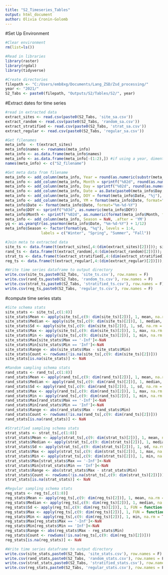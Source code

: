 ---
title: "S2_Timeseries_Tables"
output: html_document
author: Olivia Cronin-Golomb
---
#Set Up Environment
```{r, include = F}
#Clear environment
rm(list=ls())

#Read in libraries
library(raster)
library(rgdal)
library(tidyverse)

#Create directories
filepath <- "C:/Users/emb8xg/Documents/Lang_ZSD/Zsd_processing/"
year <- "2021/"
S2_Tabs <- paste0(filepath, "Outputs/S2/Tables/S2/", year)

```

#Extract dates for time series
```{r, include = F}
#read in extracted data
extract_sites <- read.csv(paste0(S2_Tabs, 'site_sa.csv'))
extract_random <- read.csv(paste0(S2_Tabs, 'random_sa.csv'))
extract_stratified <- read.csv(paste0(S2_Tabs, 'strat_sa.csv'))
extract_regular <- read.csv(paste0(S2_Tabs, 'regular_sa.csv'))

#Get filenames
meta_info  <- t(extract_sites)
meta_info$names <- rownames(meta_info)
meta_info <- as.data.frame(meta_info$names)
meta_info <- as.data.frame(meta_info[-(1:2),]) #if using a year, dimentions should be 1:3; if All_years, dimentions should be 1:3
names(meta_info) <- c("S2_filename")

#Get meta data from filename
meta_info <- add_column(meta_info, Year = round(as.numeric(substr(meta_info$S2_filename,12,15)), 0), .after = 'S2_filename')
meta_info <- add_column(meta_info, Month = sprintf("%02d", round(as.numeric(substr(meta_info$S2_filename, 16, 17)),0)), .after = 'Year')
meta_info <- add_column(meta_info, Day = sprintf("%02d", round(as.numeric(substr(meta_info$S2_filename, 18, 19)), 0)), .after = 'Month')
meta_info <- add_column(meta_info, Date = as.Date(paste0(meta_info$Day,"-", meta_info$Month, "-", meta_info$Year), "%d-%m-%Y"), .after = 'S2_filename')
meta_info <- add_column(meta_info, DOY = format(meta_info$Date, "%j"), .after = 'Date')
meta_info <- add_column(meta_info, YM = format(meta_info$Date, format="%Y-%m"), .after = 'DOY')
meta_info$Date <- format(meta_info$Date, format="%m-%d-%Y")
meta_info$DOY <- sprintf("%03d", as.numeric(meta_info$DOY))
meta_info$Month <- sprintf("%02d", as.numeric(format(meta_info$Month, format="%m")))
meta_info <- add_column(meta_info, Season = NaN, .after = 'YM')
yq <- as.yearqtr(as.yearmon(meta_info$Date, "%m-%d-%Y") + 1/12)
meta_info$Season <- factor(format(yq, "%q"), levels = 1:4, 
                labels = c("Winter", "Spring", "Summer", "Fall"))

#Join meta to extracted data
site_ts <- data.frame(t(extract_sites[,4:(dim(extract_sites)[2])])); site_ts <- cbind(meta_info, site_ts)
rand_ts <- data.frame(t(extract_random[,4:(dim(extract_random)[2])])); rand_ts <- cbind(meta_info, rand_ts)
strat_ts <- data.frame(t(extract_stratified[,4:(dim(extract_stratified)[2])])); strat_ts <- cbind(meta_info, strat_ts)
reg_ts <- data.frame(t(extract_regular[,4:(dim(extract_regular)[2])])); reg_ts <- cbind(meta_info, reg_ts)

#Write time series dataframe to output directory
write.csv(site_ts,paste0(S2_Tabs, 'site_ts.csv'), row.names = F)
write.csv(rand_ts,paste0(S2_Tabs, 'random_ts.csv'), row.names = F)
write.csv(strat_ts,paste0(S2_Tabs, 'stratified_ts.csv'), row.names = F)
write.csv(reg_ts,paste0(S2_Tabs, 'regular_ts.csv'), row.names = F)

```

#compute time series stats
```{r, include = F}
#Site schema stats
site_stats <- site_ts[,c(1:8)]
site_stats$Mean <- apply(site_ts[,c(9: dim(site_ts)[2])], 1, mean, na.rm = TRUE)
site_stats$Median <- apply(site_ts[,c(9: dim(site_ts)[2])], 1, median, na.rm = TRUE)
site_stats$Sd <- apply(site_ts[,c(9: dim(site_ts)[2])], 1, sd, na.rm = TRUE)
site_stats$Max <- apply(site_ts[,c(9: dim(site_ts)[2])], 1, max, na.rm = TRUE)
site_stats$Min <- apply(site_ts[,c(9: dim(site_ts)[2])], 1, min, na.rm = TRUE)
site_stats$Max[site_stats$Max == '-Inf']<-NaN
site_stats$Min[site_stats$Min == 'Inf']<-NaN
site_stats$Range <- abs(site_stats$Max - site_stats$Min)
site_stats$Count <- rowSums(!is.na(site_ts[,c(9: dim(site_ts)[2])]))
site_stats[is.na(site_stats)] <- NaN

#Random sampling schema stats
rand_stats <- rand_ts[,c(1:8)]
rand_stats$Mean <- apply(rand_ts[,c(9: dim(rand_ts)[2])], 1, mean, na.rm = TRUE)
rand_stats$Median <- apply(rand_ts[,c(9: dim(rand_ts)[2])], 1, median, na.rm = TRUE)
rand_stats$Sd <- apply(rand_ts[,c(9: dim(rand_ts)[2])], 1, sd, na.rm = TRUE)
rand_stats$Max <- apply(rand_ts[,c(9: dim(rand_ts)[2])], 1, max, na.rm = TRUE)
rand_stats$Min <- apply(rand_ts[,c(9: dim(rand_ts)[2])], 1, min, na.rm = TRUE)
rand_stats$Max[rand_stats$Max == '-Inf']<-NaN
rand_stats$Min[rand_stats$Min == 'Inf']<-NaN
rand_stats$Range <- abs(rand_stats$Max - rand_stats$Min)
rand_stats$Count <- rowSums(!is.na(rand_ts[,c(9: dim(rand_ts)[2])]))
rand_stats[is.na(rand_stats)] <- NaN

#Stratified sampling schema stats
strat_stats <- strat_ts[,c(1:8)]
strat_stats$Mean <- apply(strat_ts[,c(9: dim(strat_ts)[2])], 1, mean, na.rm = TRUE)
strat_stats$Median <- apply(strat_ts[,c(9: dim(strat_ts)[2])], 1, median, na.rm = TRUE)
strat_stats$Sd <- apply(strat_ts[,c(9: dim(strat_ts)[2])], 1, sd, na.rm = TRUE)
strat_stats$Max <- apply(strat_ts[,c(9: dim(strat_ts)[2])], 1, max, na.rm = TRUE)
strat_stats$Min <- apply(strat_ts[,c(9: dim(strat_ts)[2])], 1, min, na.rm = TRUE)
strat_stats$Max[strat_stats$Max == '-Inf']<-NaN
strat_stats$Min[strat_stats$Min == 'Inf']<-NaN
strat_stats$Range <- abs(strat_stats$Max - strat_stats$Min)
strat_stats$Count <- rowSums(!is.na(strat_ts[,c(9: dim(strat_ts)[2])]))
strat_stats[is.na(strat_stats)] <- NaN

#Regular sampling schema stats
reg_stats <- reg_ts[,c(1:8)]
reg_stats$Mean <- apply(reg_ts[,c(9: dim(reg_ts)[2])], 1, mean, na.rm = TRUE)
reg_stats$Median <- apply(reg_ts[,c(9: dim(reg_ts)[2])], 1, median, na.rm = TRUE)
reg_stats$Sd <- apply(reg_ts[,c(9: dim(reg_ts)[2])], 1, FUN = function(x) sd(x, na.rm = TRUE))
reg_stats$Max <- apply(reg_ts[,c(9: dim(reg_ts)[2])], 1, FUN = function(x) max(x, na.rm = TRUE))
reg_stats$Min <- apply(reg_ts[,c(9: dim(reg_ts)[2])], 1, min, na.rm = TRUE)
reg_stats$Max[reg_stats$Max == '-Inf']<-NaN
reg_stats$Min[reg_stats$Min == 'Inf']<-NaN
reg_stats$Range <- abs(reg_stats$Max - reg_stats$Min)
reg_stats$Count <- rowSums(!is.na(reg_ts[,c(9: dim(reg_ts)[2])]))
reg_stats[is.na(reg_stats)] <- NaN

#Write time series dataframe to output directory
write.csv(site_stats,paste0(S2_Tabs, 'site_stats.csv'), row.names = F)
write.csv(rand_stats,paste0(S2_Tabs, 'random_stats.csv'), row.names = F)
write.csv(strat_stats,paste0(S2_Tabs, 'stratified_stats.csv'), row.names = F)
write.csv(reg_stats,paste0(S2_Tabs, 'regular_stats.csv'), row.names = F)

```